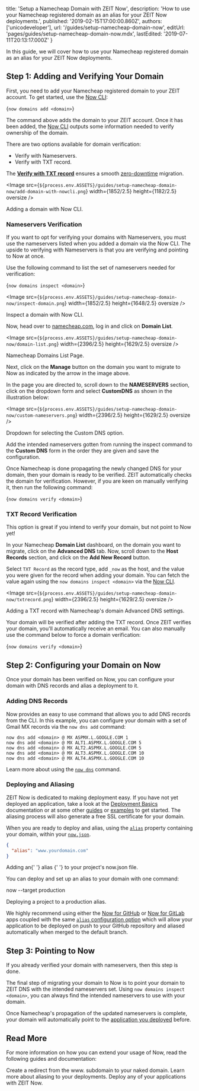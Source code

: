 
  title: 'Setup a Namecheap Domain with ZEIT Now',
  description:
    'How to use your Namecheap registered domain as an alias for your ZEIT Now deployments.',
  published: '2019-02-15T17:00:00.860Z',
  authors: ['unicodeveloper'],
  url: '/guides/setup-namecheap-domain-now',
  editUrl: 'pages/guides/setup-namecheap-domain-now.mdx',
  lastEdited: '2019-07-11T20:13:17.000Z'
}

In this guide, we will cover how to use your Namecheap registered domain as an alias for your ZEIT Now deployments.

## Step 1: Adding and Verifying Your Domain

First, you need to add your Namecheap registered domain to your ZEIT account. To get started, use the [Now CLI](/docs/v2/getting-started/installation#now-cli):

<TerminalInput>{`now domains add <domain>`}</TerminalInput>

The command above adds the domain to your ZEIT account. Once it has been added, the [Now CLI](/docs/v2/getting-started/installation#now-cli) outputs some information needed to verify ownership of the domain.

There are two options available for domain verification:

- Verify with Nameservers.
- Verify with TXT record.

The [**Verify with TXT record**](#txt-record-verification) ensures a smooth [zero-downtime](/guides/zero-downtime-domain-migration/) migration.

<Image
  src={`${process.env.ASSETS}/guides/setup-namecheap-domain-now/add-domain-with-nowcli.png`}
  width={1852/2.5}
  height={1182/2.5}
  oversize
/>
<Caption style={{marginTop: '-64px'}}>Adding a domain with Now CLI.</Caption>

### Nameservers Verification

If you want to opt for verifying your domains with Nameservers, you must use the nameservers listed when you added a domain via the Now CLI. The upside to verifying with Nameservers is that you are verifying and pointing to Now at once.

Use the following command to list the set of nameservers needed for verification:

<TerminalInput>{`now domains inspect <domain>`}</TerminalInput>

<Image
  src={`${process.env.ASSETS}/guides/setup-namecheap-domain-now/inspect-domain.png`}
  width={1852/2.5}
  height={1648/2.5}
  oversize
/>
<Caption style={{marginTop: '-64px'}}>Inspect a domain with Now CLI.</Caption>

Now, head over to [namecheap.com](https://www.namecheap.com), log in and click on **Domain List**.

<Image
  src={`${process.env.ASSETS}/guides/setup-namecheap-domain-now/domain-list.png`}
  width={2396/2.5}
  height={1629/2.5}
  oversize
/>
<Caption style={{marginTop: '-64px'}}>Namecheap Domains List Page.</Caption>

Next, click on the **Manage** button on the domain you want to migrate to Now as indicated by the arrow in the image above.

In the page you are directed to, scroll down to the **NAMESERVERS** section, click on the dropdown form and select **CustomDNS** as shown in the illustration below:

<Image
  src={`${process.env.ASSETS}/guides/setup-namecheap-domain-now/custom-nameservers.png`}
  width={2396/2.5}
  height={1629/2.5}
  oversize
/>
<Caption style={{marginTop: '-64px'}}>Dropdown for selecting the Custom DNS option.</Caption>

Add the intended nameservers gotten from running the inspect command to the **Custom DNS** form in the order they are given and save the configuration.

Once Namecheap is done propagating the newly changed DNS for your domain, then your domain is ready to be verified. ZEIT automatically checks the domain for verification. However, if you are keen on manually verifying it, then run the following command:

<TerminalInput>{`now domains verify <domain>`}</TerminalInput>

### TXT Record Verification

This option is great if you intend to verify your domain, but not point to Now yet!

In your Namecheap **Domain List** dashboard, on the domain you want to migrate, click on the **Advanced DNS** tab. Now, scroll down to the **Host Records** section, and click on the **Add New Record** button.

Select `TXT Record` as the record type, add `_now` as the host, and the value you were given for the record when adding your domain. You can fetch the value again using the `now domains inspect <domain>` via the [Now CLI](/docs/v2/getting-started/installation#now-cli).

<Image
  src={`${process.env.ASSETS}/guides/setup-namecheap-domain-now/txtrecord.png`}
  width={2396/2.5}
  height={1629/2.5}
  oversize
/>
<Caption style={{marginTop: '-64px'}}> Adding a TXT record with Namecheap's domain Advanced DNS settings. </Caption>

Your domain will be verified after adding the TXT record. Once ZEIT verifies your domain, you'll automatically receive an email. You can also manually use the command below to force a domain verification:

<TerminalInput>{`now domains verify <domain>`}</TerminalInput>

## Step 2: Configuring your Domain on Now

Once your domain has been verified on Now, you can configure your domain with DNS records and alias a deployment to it.

### Adding DNS Records

Now provides an easy to use command that allows you to add DNS records from the CLI. In this example, you can configure your domain with a set of Gmail MX records via the `now dns add` command:

```
now dns add <domain> @ MX ASPMX.L.GOOGLE.COM 1
now dns add <domain> @ MX ALT1.ASPMX.L.GOOGLE.COM 5
now dns add <domain> @ MX ALT2.ASPMX.L.GOOGLE.COM 5
now dns add <domain> @ MX ALT3.ASPMX.L.GOOGLE.COM 10
now dns add <domain> @ MX ALT4.ASPMX.L.GOOGLE.COM 10
```

Learn more about using the [`now dns`](https://zeit.co/docs/v2/advanced/domains/dns/) command.

### Deploying and Aliasing

ZEIT Now is dedicated to making deployment easy. If you have not yet deployed an application, take a look at the [Deployment Basics](/docs/v2/deployments/basics) documentation or at some other [guides](/guides) or [examples](/examples) to get started. The aliasing process will also generate a free SSL certificate for your domain.

When you are ready to deploy and alias, using the [`alias`](/docs/v2/deployments/configuration#alias) property containing your domain, within your [`now.json`](/docs/v2/deployments/configuration).

```json
{
  "alias": "www.yourdomain.com"
}
```

<Caption>
  Adding an{' '}
  <GenericLink href="/docs/v2/deployments/configuration/#alias">
    alias
  </GenericLink>{' '}
  to your project's <InlineCode>now.json</InlineCode> file.
</Caption>

You can deploy and set up an alias to your domain with one command:

<TerminalInput>now --target production</TerminalInput>
<Caption>Deploying a project to a production alias.</Caption>

We highly recommend using either the [Now for GitHub](/docs/v2/integrations/now-for-github/) or [Now for GitLab](/docs/v2/integrations/now-for-gitlab/) apps coupled with the same [`alias` configuration option](/docs/v2/deployments/configuration/#alias) which will allow your application to be deployed on push to your GitHub repository and aliased automatically when merged to the default branch.

## Step 3: Pointing to Now

If you already verified your domain with nameservers, then this step is done.

The final step of migrating your domain to Now is to point your domain to ZEIT DNS with the intended nameservers set. Using `now domains inspect <domain>`, you can always find the intended nameservers to use with your domain.

Once Namecheap's propagation of the updated nameservers is complete, your domain will automatically point to the [ application you deployed](https://zeit.co/guides/setup-godaddy-domain-now/#aliasing-a-deployment) before.

## Read More

For more information on how you can extend your usage of Now, read the following guides and documentation:

<Card title="www. Redirect" href="/guides/redirect-from-www">
  Create a redirect from the www. subdomain to your naked domain.
</Card>

<Card title="Aliasing" href="/docs/v2/custom-domains#aliasing-a-project">
  Learn more about aliasing to your deployments.
</Card>

<Card title="Deploying Basics" href="/docs/v2/deployments/basics">
  Deploy any of your applications with ZEIT Now.
</Card>

